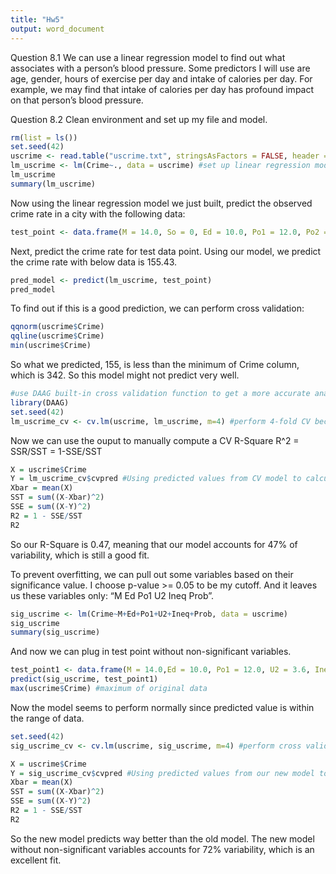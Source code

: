 ---
title: "Hw5"
output: word_document
---

Question 8.1
We can use a linear regression model to find out what associates with a person's blood pressure.
Some predictors I will use are age, gender, hours of exercise per day and intake of calories per day.
For example, we may find that intake of calories per day has profound impact on that person's blood pressure.

Question 8.2
Clean environment and set up my file and model.
```{r}
rm(list = ls())
set.seed(42)
uscrime <- read.table("uscrime.txt", stringsAsFactors = FALSE, header = TRUE)
lm_uscrime <- lm(Crime~., data = uscrime) #set up linear regression model
lm_uscrime
summary(lm_uscrime)
```
Now using the linear regression model we just built, predict the observed crime rate in a city with the following data:
```{r}
test_point <- data.frame(M = 14.0, So = 0, Ed = 10.0, Po1 = 12.0, Po2 = 15.5, LF = 0.640, M.F = 94.0, Pop = 150, NW = 1.1, U1 = 0.120, U2 = 3.6, Wealth = 3200, Ineq = 20.1, Prob = 0.04, Time = 39.0)
```
Next, predict the crime rate for test data point. Using our model, we predict the crime rate with below data is 155.43.
```{r}
pred_model <- predict(lm_uscrime, test_point)
pred_model
```
To find out if this is a good prediction, we can perform cross validation:
```{r}
qqnorm(uscrime$Crime)
qqline(uscrime$Crime)
min(uscrime$Crime)
```
So what we predicted, 155, is less than the minimum of Crime column, which is 342. So this model might not predict very well.
```{r}
#use DAAG built-in cross validation function to get a more accurate analysis
library(DAAG)
set.seed(42)
lm_uscrime_cv <- cv.lm(uscrime, lm_uscrime, m=4) #perform 4-fold CV because of small data
```
Now we can use the ouput to manually compute a CV R-Square
R^2 = SSR/SST = 1-SSE/SST
```{r}
X = uscrime$Crime
Y = lm_uscrime_cv$cvpred #Using predicted values from CV model to calculate R^2
Xbar = mean(X)
SST = sum((X-Xbar)^2)
SSE = sum((X-Y)^2)
R2 = 1 - SSE/SST
R2
```
So our R-Square is 0.47, meaning that our model accounts for 47% of variability, which is still a good fit.

To prevent overfitting, we can pull out some variables based on their significance value. I choose p-value >= 0.05 to be my cutoff. And it leaves us these variables only: "M Ed Po1 U2 Ineq Prob".
```{r}
sig_uscrime <- lm(Crime~M+Ed+Po1+U2+Ineq+Prob, data = uscrime)
sig_uscrime
summary(sig_uscrime)
```
And now we can plug in test point without non-significant variables.
```{r}
test_point1 <- data.frame(M = 14.0,Ed = 10.0, Po1 = 12.0, U2 = 3.6, Ineq = 20.1, Prob = 0.04)
predict(sig_uscrime, test_point1)
max(uscrime$Crime) #maximum of original data
```
Now the model seems to perform normally since predicted value is within the range of data.
```{r}
set.seed(42)
sig_uscrime_cv <- cv.lm(uscrime, sig_uscrime, m=4) #perform cross validation on our new model
```
```{r}
X = uscrime$Crime
Y = sig_uscrime_cv$cvpred #Using predicted values from our new model to calculate R^2
Xbar = mean(X)
SST = sum((X-Xbar)^2)
SSE = sum((X-Y)^2)
R2 = 1 - SSE/SST
R2
```
So the new model predicts way better than the old model. The new model without non-significant variables accounts for 72% variability, which is an excellent fit.
